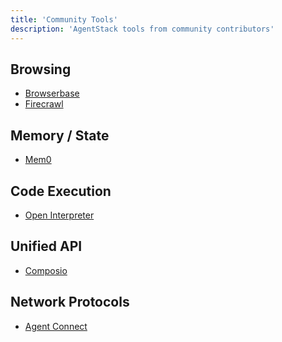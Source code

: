 ```yaml
---
title: 'Community Tools'
description: 'AgentStack tools from community contributors'
---
```


## Browsing

- [Browserbase](/tools/tool/browserbase)
- [Firecrawl](/tools/tool/firecrawl)

## Memory / State

- [Mem0](/tools/tool/mem0)

## Code Execution

- [Open Interpreter](/tools/tool/open-interpreter)

## Unified API

- [Composio](/tools/tool/composio)

## Network Protocols
- [Agent Connect](/tools/tool/agent-connect)